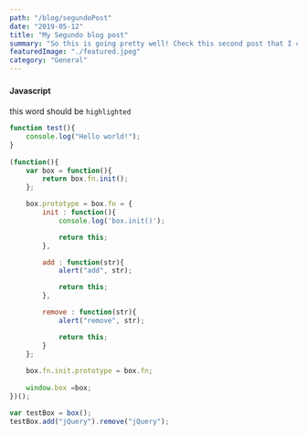 ```yaml
---
path: "/blog/segundoPost"
date: "2019-05-12"
title: "My Segundo blog post"
summary: "So this is going pretty well! Check this second post that I created!"
featuredImage: "./featured.jpeg"
category: "General"
---
```


#### Javascript　

this word should be `highlighted` 

```javascript {6-8}
function test(){
	console.log("Hello world!");
}
 
(function(){
    var box = function(){
        return box.fn.init();
    };

    box.prototype = box.fn = {
        init : function(){
            console.log('box.init()');

			return this;
        },

		add : function(str){
			alert("add", str);

			return this;
		},

		remove : function(str){
			alert("remove", str);

			return this;
		}
    };
    
    box.fn.init.prototype = box.fn;
    
    window.box =box;
})();

var testBox = box();
testBox.add("jQuery").remove("jQuery");
```
